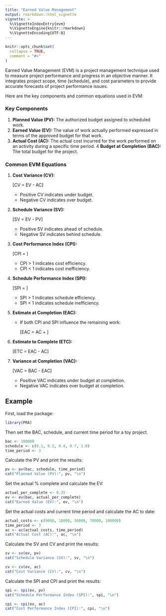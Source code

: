 ```yaml
---
title: "Earned Value Management"
output: rmarkdown::html_vignette
vignette: >
  %\VignetteIndexEntry{evm}
  %\VignetteEngine{knitr::rmarkdown}
  %\VignetteEncoding{UTF-8}
---
```


```r
knitr::opts_chunk$set(
  collapse = TRUE,
  comment = "#>"
)
```

Earned Value Management (EVM) is a project management technique used to measure project performance and progress in an objective manner. It integrates project scope, time (schedule), and cost parameters to provide accurate forecasts of project performance issues.

Here are the key components and common equations used in EVM:

### Key Components

1. **Planned Value (PV):** The authorized budget assigned to scheduled work.
2. **Earned Value (EV):** The value of work actually performed expressed in terms of the approved budget for that work.
3. **Actual Cost (AC):** The actual cost incurred for the work performed on an activity during a specific time period.
4 **Budget at Completion (BAC):** The total budget for the project.

### Common EVM Equations

1. **Cost Variance (CV):**

   \[CV = EV - AC\]
   
   - Positive CV indicates under budget.
   - Negative CV indicates over budget.

2. **Schedule Variance (SV):**
   
   \[SV = EV - PV\]
   
   - Positive SV indicates ahead of schedule.
   - Negative SV indicates behind schedule.

3. **Cost Performance Index (CPI):**

   \[CPI = \frac{EV}{AC}\]
  
   - CPI > 1 indicates cost efficiency.
   - CPI < 1 indicates cost inefficiency.

4. **Schedule Performance Index (SPI):**
   
   \[SPI = \frac{EV}{PV}\]
   
   - SPI > 1 indicates schedule efficiency.
   - SPI < 1 indicates schedule inefficiency.

5. **Estimate at Completion (EAC):**
     
   - If both CPI and SPI influence the remaining work:
   
     \[EAC = AC + \frac{(BAC - EV)}{CPI \times SPI}\]

6. **Estimate to Complete (ETC):**
   
   \[ETC = EAC - AC\]

7. **Variance at Completion (VAC):**
   
   \[VAC = BAC - EAC\]
   
   - Positive VAC indicates under budget at completion.
   - Negative VAC indicates over budget at completion.

## Example

First, load the package:
```r
library(PRA)
```

Then set the BAC, schedule, and current time period for a toy project.
```r
bac <- 100000
schedule <- c(0.1, 0.2, 0.4, 0.7, 1.0)
time_period <- 3
```

Calculate the PV and print the results:
```r
pv <- pv(bac, schedule, time_period)
cat("Planned Value (PV):", pv, "\n")
```

Set the actual % complete and calculate the EV:
```r
actual_per_complete <- 0.35
ev <- ev(bac, actual_per_complete)
cat("Earned Value (EV):", ev, "\n")
```

Set the actual costs and current time period and calculate the AC to date:

```r
actual_costs <- c(9000, 18000, 36000, 70000, 100000)
time_period <- 3
ac <- ac(actual_costs, time_period)
cat("Actual Cost (AC):", ac, "\n")
```

Calculate the SV and CV and print the results:
```r
sv <- sv(ev, pv)
cat("Schedule Variance (SV):", sv, "\n")

cv <- cv(ev, ac)
cat("Cost Variance (CV):", cv, "\n")
```

Calculate the SPI and CPI and print the results:
```r
spi <- spi(ev, pv)
cat("Schedule Performance Index (SPI):", spi, "\n")

cpi <- cpi(ev, ac)
cat("Cost Performance Index (CPI):", cpi, "\n")
```

